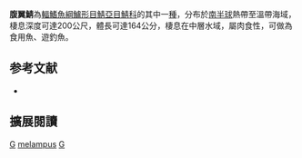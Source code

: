 {{Speciesbox 
| genus = Gasterochisma
| species = melampus
| image = Gamel_u0.gif
| status = LC
| status_system = IUCN3.1
| authority = [[Richardson|Richardson]], 1845
| synonyms =  *''Chenogaster holmbergi''<br /><small>Lahille, 1903</small>
*''Gastrochisma boulengeri''<br /><small>Lahille, 1913</small>
*''Lepidothynnus huttoni''<br /><small>Günther, 1889</small>
}}
'''腹翼鯖'''為[[輻鰭魚綱|輻鰭魚綱]][[鱸形目|鱸形目]][[鯖亞目|鯖亞目]][[鯖科|鯖科]]的其中一[[種|種]]，分布於[[南半球|南半球]]熱帶至溫帶海域，棲息深度可達200公尺，體長可達164公分，棲息在中層水域，屬肉食性，可做為食用魚、遊釣魚。

== 参考文献 ==
{{reflist}}
*{{FishBase_species|genus=Gasterochisma|species=melampus|year=2012|month=7}}

== 擴展閱讀 == 
{{refbegin}}
{{wikispecies-inline|Gasterochisma melampus|腹翼鯖}}
{{refend}}
{{Taxonbar|from=Q934588}}

[[Category:食用魚|G]]
[[Category:腹翼鯖屬|melampus]]
[[Category:1845年描述的魚類|G]]


{{鱸形目小作品}}